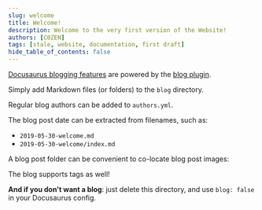 ```yaml
---
slug: welcome
title: Welcome!
description: Welcome to the very first version of the Website!
authors: [C0ZEN]
tags: [stale, website, documentation, first draft]
hide_table_of_contents: false
---
```


[Docusaurus blogging features](https://docusaurus.io/docs/blog) are powered by the [blog plugin](https://docusaurus.io/docs/api/plugins/@docusaurus/plugin-content-blog).

<!--truncate-->

Simply add Markdown files (or folders) to the `blog` directory.

Regular blog authors can be added to `authors.yml`.

The blog post date can be extracted from filenames, such as:

- `2019-05-30-welcome.md`
- `2019-05-30-welcome/index.md`

A blog post folder can be convenient to co-locate blog post images:

The blog supports tags as well!

**And if you don't want a blog**: just delete this directory, and use `blog: false` in your Docusaurus config.
